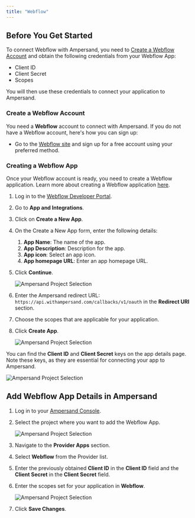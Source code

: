 ```yaml
---
title: "Webflow"
---
```


## Before You Get Started

To connect Webflow with Ampersand, you need to [Create a Webflow Account](https://webflow.com/) and obtain the following credentials from your Webflow App:

- Client ID
- Client Secret
- Scopes

You will then use these credentials to connect your application to Ampersand.

### Create a Webflow Account

You need a **Webflow** account to connect with Ampersand. If you do not have a Webflow account, here's how you can sign up:

- Go to the [Webflow site](https://webflow.com/) and sign up for a free account using your preferred method.

### Creating a Webflow App

Once your Webflow account is ready, you need to create a Webflow application. Learn more about creating a Webflow application [here](https://developers.webflow.com/).

1. Log in to the [Webflow Developer Portal](https://developers.webflow.com/).

2. Go to **App and Integrations**.

3. Click on **Create a New App**.

4. On the Create a New App form, enter the following details:
   1. **App Name**: The name of the app.
   2. **App Description**: Description for the app.
   3. **App icon**: Select an app icon.
   4. **App homepage URL**: Enter an app homepage URL.

5. Click **Continue**.

   ![Ampersand Project Selection](https://files.readme.io/a782325-webflow1.gif)

6. Enter the Ampersand redirect URL: `https://api.withampersand.com/callbacks/v1/oauth` in the **Redirect URI** section.

7. Choose the scopes that are applicable for your application.

8. Click **Create App**.

   ![Ampersand Project Selection](https://files.readme.io/18ea977-webflow2.gif)

You can find the **Client ID** and **Client Secret** keys on the app details page. Note these keys, as they are essential for connecting your app to Ampersand.

![Ampersand Project Selection](https://files.readme.io/39be07e-Screenshot_2024-07-16_at_13.36.05.png)

## Add Webflow App Details in Ampersand

1. Log in to your [Ampersand Console](https://console.withampersand.com).

2. Select the project where you want to add the Webflow App.

   ![Ampersand Project Selection](https://files.readme.io/eba5c80-Ampersand.png)

3. Navigate to the **Provider Apps** section.

4. Select **Webflow** from the Provider list.

5. Enter the previously obtained **Client ID** in the **Client ID** field and the **Client Secret** in the **Client Secret** field.

6. Enter the scopes set for your application in **Webflow**.

   ![Ampersand Project Selection](https://files.readme.io/9764a07-webflow3.gif)

7. Click **Save Changes**.
